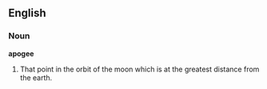 ==English==

===Noun===

'''apogee'''

#That point in the orbit of the moon which is at the greatest distance from the earth.